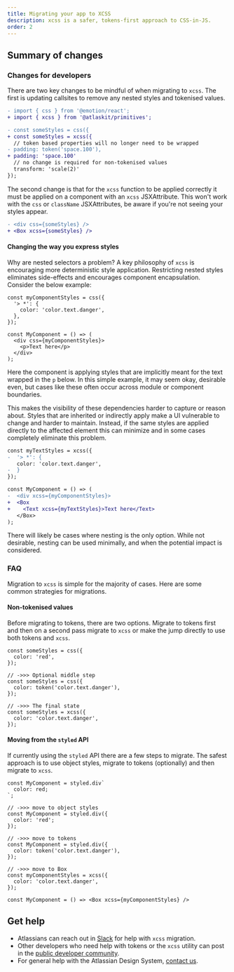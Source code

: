 ```yaml
---
title: Migrating your app to XCSS
description: xcss is a safer, tokens-first approach to CSS-in-JS.
order: 2
---
```


## Summary of changes

### Changes for developers

There are two key changes to be mindful of when migrating to `xcss`.
The first is updating callsites to remove any nested styles and
tokenised values.

```diff
- import { css } from '@emotion/react';
+ import { xcss } from '@atlaskit/primitives';

- const someStyles = css({
+ const someStyles = xcss({
  // token based properties will no longer need to be wrapped
- padding: token('space.100'),
+ padding: 'space.100'
  // no change is required for non-tokenised values
  transform: 'scale(2)'
});
```

The second change is that for the `xcss` function to be applied correctly it must be applied on a
component with an `xcss` JSXAttribute. This won't work with the `css` or `className`
JSXAttributes, be aware if you're not seeing your styles appear.

```diff
- <div css={someStyles} />
+ <Box xcss={someStyles} />
```

#### Changing the way you express styles

Why are nested selectors a problem? A key philosophy of `xcss` is encouraging more deterministic style application. Restricting nested styles eliminates side-effects and encourages component encapsulation. Consider the below example:

```tsx
const myComponentStyles = css({
  '> *': {
    color: 'color.text.danger',
  },
});

const MyComponent = () => (
  <div css={myComponentStyles}>
    <p>Text here</p>
  </div>
);
```

Here the component is applying styles that are implicitly meant for the text wrapped in the `p` below.
In this simple example, it may seem okay, desirable even, but cases like these often occur across module or component boundaries.

This makes the visibility of these dependencies harder to capture or reason about.
Styles that are inherited or indirectly apply make a UI vulnerable to change and harder to maintain.
Instead, if the same styles are applied directly to the affected element this can minimize and in some cases completely eliminate this problem.

```diff
const myTextStyles = xcss({
-  '> *': {
   color: 'color.text.danger',
-  }
});

const MyComponent = () => (
-  <div xcss={myComponentStyles}>
+  <Box
+    <Text xcss={myTextStyles}>Text here</Text>
   </Box>
);
```

There will likely be cases where nesting is the only option. While not desirable, nesting can be used minimally, and when the potential impact is considered.

### FAQ

Migration to `xcss` is simple for the majority of cases. Here are some common strategies for migrations.

#### Non-tokenised values

Before migrating to tokens, there are two options. Migrate to tokens first and then on a second pass migrate to `xcss` or make the jump directly to use both tokens and `xcss`.

```tsx
const someStyles = css({
  color: 'red',
});

// ->>> Optional middle step
const someStyles = css({
  color: token('color.text.danger'),
});

// ->>> The final state
const someStyles = xcss({
  color: 'color.text.danger',
});
```

#### Moving from the `styled` API

If currently using the `styled` API there are a few steps to migrate.
The safest approach is to use object styles, migrate to tokens (optionally) and then migrate to `xcss`.

```tsx
const MyComponent = styled.div`
  color: red;
`;

// ->>> move to object styles
const MyComponent = styled.div({
  color: 'red';
});

// ->>> move to tokens
const MyComponent = styled.div({
  color: token('color.text.danger'),
});

// ->>> move to Box
const myComponentStyles = xcss({
  color: 'color.text.danger',
});

const MyComponent = () => <Box xcss={myComponentStyles} />
```

## Get help

- Atlassians can reach out in [Slack](slack://channel?team=TFCUTJ0G5&id=CFJ9DU39U) for help with `xcss` migration.
- Other developers who need help with tokens or the `xcss` utility can post in the [public developer community](https://community.developer.atlassian.com/).
- For general help with the Atlassian Design System, [contact us](/resources/contact-us).
